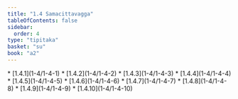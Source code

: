 ```yaml
---
title: "1.4 Samacittavagga"
tableOfContents: false
sidebar:
  order: 4
type: "tipitaka"
basket: "su"
book: "a2"
---
```



<DynamicBreadcrumb />



<TableOfContents book="a2" section="1.4">
* [1.4.1](1-4/1-4-1)
* [1.4.2](1-4/1-4-2)
* [1.4.3](1-4/1-4-3)
* [1.4.4](1-4/1-4-4)
* [1.4.5](1-4/1-4-5)
* [1.4.6](1-4/1-4-6)
* [1.4.7](1-4/1-4-7)
* [1.4.8](1-4/1-4-8)
* [1.4.9](1-4/1-4-9)
* [1.4.10](1-4/1-4-10)
</TableOfContents>